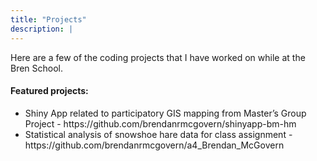 ```yaml
---
title: "Projects"
description: |
---
```

 
Here are a few of the coding projects that I have worked on while at the Bren School. 

#### Featured projects:

* Shiny App related to participatory GIS mapping from Master's Group Project - https://github.com/brendanrmcgovern/shinyapp-bm-hm
* Statistical analysis of snowshoe hare data for class assignment - https://github.com/brendanrmcgovern/a4_Brendan_McGovern

